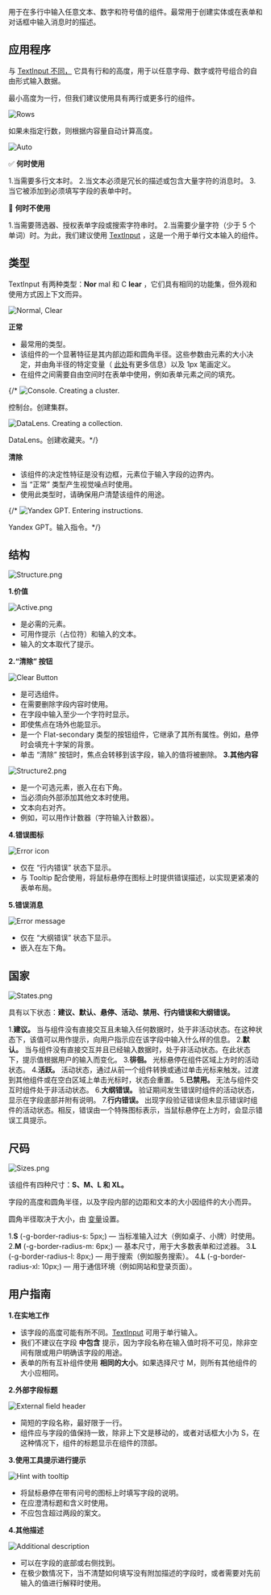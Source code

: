 用于在多行中输入任意文本、数字和符号值的组件。最常用于创建实体或在表单和对话框中输入消息时的描述。

## **应用程序**

与 [TextInput 不同，](/design/guides/text-input) 它具有行和的高度，用于以任意字母、数字或符号组合的自由形式输入数据。

最小高度为一行，但我们建议使用具有两行或更多行的组件。

![Rows](/static/images/design/TextArea/Rows.png)

如果未指定行数，则根据内容量自动计算高度。

![Auto](/static/images/design/TextArea/Auto.png)

✅ **何时使用**

1.当需要多行文本时。
2.当文本必须是冗长的描述或包含大量字符的消息时。
3.当它被添加到必须填写字段的表单中时。

🚫 **何时不使用**

1.当需要筛选器、授权表单字段或搜索字符串时。
2.当需要少量字符（少于 5 个单词）时。为此，我们建议使用 [TextInput](/design/guides/text-input) ，这是一个用于单行文本输入的组件。

## 类型

TextInput 有两种类型：**Nor** mal 和 C **lear** ，它们具有相同的功能集，但外观和使用方式因上下文而异。

![Normal, Clear](/static/images/design/TextArea/Normal_Clear.png)

**正常**

- 最常用的类型。
- 该组件的一个显著特征是其内部边距和圆角半径。这些参数由元素的大小决定，并由角半径的特定变量（ [此处](/design/branding/corner-radius)有更多信息）以及 1px 笔画定义。
- 在组件之间需要自由空间时在表单中使用，例如表单元素之间的填充。

{/* ![Console. Creating a cluster.](/static/images/design/TextArea/Console.png)

控制台。创建集群。

![DataLens. Creating a collection.](/static/images/design/TextArea/Datal.png)

DataLens。创建收藏夹。*/}

**清除**

- 该组件的决定性特征是没有边框，元素位于输入字段的边界内。
- 当 “正常” 类型产生视觉噪点时使用。
- 使用此类型时，请确保用户清楚该组件的用途。

{/* ![Yandex GPT. Entering instructions.](/static/images/design/TextArea/Chat_GPT.png)

Yandex GPT。输入指令。*/}

## 结构

![Structure.png](/static/images/design/TextArea/Structure.png)

**1.价值**

![Active.png](/static/images/design/TextArea/Active.png)

- 是必需的元素。
- 可用作提示（占位符）和输入的文本。
- 输入的文本取代了提示。

**2.“清除” 按钮**

![Clear Button](/static/images/design/TextArea/ClearButton.png)

- 是可选组件。
- 在需要删除字段内容时使用。
- 在字段中输入至少一个字符时显示。
- 即使焦点在场外也能显示。
- 是一个 Flat-secondary 类型的按钮组件，它继承了其所有属性。例如，悬停时会填充十字架的背景。
- 单击 “清除” 按钮时，焦点会转移到该字段，输入的值将被删除。
**3.其他内容**

![Structure2.png](/static/images/design/TextArea/Structure2.png)

- 是一个可选元素，嵌入在右下角。
- 当必须向外部添加其他文本时使用。
- 文本向右对齐。
- 例如，可以用作计数器（字符输入计数器）。


**4.错误图标**

![Error icon](/static/images/design/TextArea/8.png)

- 仅在 “行内错误” 状态下显示。
- 与 Tooltip 配合使用，将鼠标悬停在图标上时提供错误描述，以实现更紧凑的表单布局。

**5.错误消息**

![Error message](/static/images/design/TextArea/9.png)

- 仅在 “大纲错误” 状态下显示。
- 嵌入在左下角。

## 国家

![States.png](/static/images/design/TextArea/States.png)

具有以下状态：**建议、默认、悬停、活动、禁用、行内错误和大纲错误。**

1.**建议。** 当与组件没有直接交互且未输入任何数据时，处于非活动状态。在这种状态下，该值可以用作提示，向用户指示应在该字段中输入什么样的信息。
2.**默认。** 当与组件没有直接交互并且已经输入数据时，处于非活动状态。在此状态下，提示值根据用户的输入而变化。
3.**徘徊。** 光标悬停在组件区域上方时的活动状态。
4.**活跃。** 活动状态，通过从前一个组件转换或通过单击光标来触发。过渡到其他组件或在空白区域上单击光标时，状态会重置。
5.**已禁用。** 无法与组件交互时组件处于非活动状态。
6.**大纲错误。** 验证期间发生错误时组件的活动状态，显示在字段底部并附有说明。
7.**行内错误。** 出现字段验证错误但未显示错误时组件的活动状态。相反，错误由一个特殊图标表示，当鼠标悬停在上方时，会显示错误工具提示。

## 尺码

![Sizes.png](/static/images/design/TextArea/Sizes.png)

该组件有四种尺寸：**S、M、L 和 XL。**

字段的高度和圆角半径，以及字段内部的边距和文本的大小因组件的大小而异。

圆角半径取决于大小，由 [变量](/design/branding/corner-radius)设置。

1.**S** (-g-border-radius-s: 5px;) — 当标准输入过大（例如桌子、小牌）时使用。
2.**M** (-g-border-radius-m: 6px;) — 基本尺寸，用于大多数表单和过滤器。
3.**L** (-g-border-radius-l: 8px;) — 用于搜索（例如服务搜索）。
4.**L** (-g-border-radius-xl: 10px;) — 用于通信环境（例如网站和登录页面）。

## 用户指南

**1.在实地工作**

- 该字段的高度可能有所不同。[TextInput](/design/guides/text-input) 可用于单行输入。
- 我们不建议在字段 **中包含** 提示，因为字段名称在输入值时将不可见，除非空间有限或用户明确该字段的用途。
- 表单的所有互补组件使用 **相同的大小**。如果选择尺寸 M，则所有其他组件的大小应相同。

**2.外部字段标题**

![External field header](/static/images/design/TextArea/12.png)

- 简短的字段名称，最好限于一行。
- 组件应与字段的值保持一致，除非上下文是移动的，或者对话框大小为 S，在这种情况下，组件的标题显示在组件的顶部。

**3.使用工具提示进行提示**

![Hint with tooltip](/static/images/design/TextArea/13.png)

- 将鼠标悬停在带有问号的图标上时填写字段的说明。
- 在应澄清标题和含义时使用。
- 不应包含超过两段的案文。

**4.其他描述**

![Additional description](/static/images/design/TextArea/14.png)

- 可以在字段的底部或右侧找到。
- 在极少数情况下，当不清楚如何填写没有附加描述的字段时，或者需要对先前输入的值进行解释时使用。
